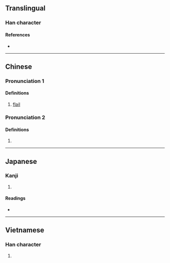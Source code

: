 {{character info}}
==Translingual==

===Han character===
{{Han char|rn=75|rad=木|as=07|sn=11|four=44947|canj=DJBD|ids=⿰木孛}}

====References====
* {{Han ref|kx=0527.040|dkj=14805|dj=0915.230|hdz=21210.090|uh=6872|ud=26738|bh=D5C5|bd=54725}}

----

==Chinese==
{{zh-forms}}

===Pronunciation 1===
{{zh-pron
|m=bó
|c=but6
|mc=y
|oc=y
|ma=
|cat=n
}}

====Definitions====
{{zh-hanzi}}

# [[flail]] {{gl|threshing tool}}

===Pronunciation 2===
{{zh-pron
|m=po
|ma=
|cat=
}}

====Definitions====
{{zh-hanzi}}

# {{zh-only|榲桲|[[quince]]}}

----

==Japanese==

===Kanji===
{{ja-kanji|grade=|rs=木07}}

# {{rfdef|ja|sort=木07}}

====Readings====
* {{ja-readings|on=[[ほつ]] (hotsu), [[ぼち]] (bochi)|kun=[[からざお]] (karazao)}}

----

==Vietnamese==

===Han character===
{{vi-hantu|[[vụt]], [[bụt]], [[bột]], [[vọt]]|rs=木07}}

# {{rfdef|vi|sort=木07}}